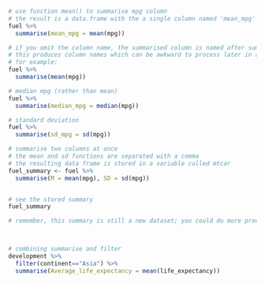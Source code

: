 
```r
# use function mean() to summarise mpg column
# the result is a data.frame with the a single column named 'mean_mpg'
fuel %>%
  summarise(mean_mpg = mean(mpg))

# if you omit the column name, the summarised column is named after summary function
# this produces column names which can be awkward to process later in a pipeline
# for example:
fuel %>%
  summarise(mean(mpg))

# median mpg (rather than mean)
fuel %>%
  summarise(median_mpg = median(mpg))

# standard deviation
fuel %>%
  summarise(sd_mpg = sd(mpg))

# summarise two columns at once 
# the mean and sd functions are separated with a comma
# the resulting data frame is stored in a variable called mtcar
fuel_summary <- fuel %>%
  summarise(M = mean(mpg), SD = sd(mpg))


# see the stored summary
fuel_summary

# remember, this summary is still a new dataset; you could do more processing on it in extra steps if needed



# combining summarise and filter
development %>% 
  filter(continent=="Asia") %>% 
  summarise(Average_life_expectancy = mean(life_expectancy))


```











